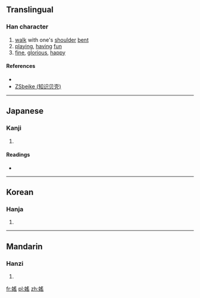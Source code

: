==Translingual==

===Han character===
{{Han char|rn=38|rad=女|as=10|sn=13|four=4747<sub>2</sub>|canj=女月人山 (VBOU)|ids=⿰[[女]][[䍃]]}}

# [[walk]] with one's [[shoulder]] [[bent]]
# [[playing]], [[having]] [[fun]]
# [[fine]], [[glorious]], [[happy]]

====References====
* {{Han ref|kx=0267.390|dkj=06568|dj=0535.230|hdz=21072.160|uh=5AB1|ud=23217|bh=DCF8|bd=56568}}
*[http://www.zsbeike.com/fy/32812217.html ZSbeike (知识贝壳)]

----

==Japanese==

===Kanji===
{{ja-kanji|grade=|rs=女10}}

# {{defn|lang=ja|sort=女10}}

====Readings====
* {{ja-readings|on=[[えう]] (eu)|kun=[[みめよい]] (mimeyoi), [[たはむれる]] (tahamureru)}}

----

==Korean==

===Hanja===
{{ko-hanja|hangeul=요|rv=yo|mr=yo}}

# {{defn|lang=ko|sort=女10}}

----

==Mandarin==

===Hanzi===
{{cmn-hanzi|pin=[[yáo]] ([[yao2]])|wg=yao<sup>2</sup>}}

# {{defn|lang=cmn|sort=女10}}

[[fr:媱]]
[[pl:媱]]
[[zh:媱]]